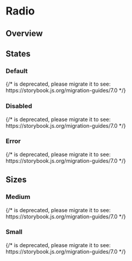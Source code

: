 
<Meta of={IndexStories} />

# Radio

## Overview

<Canvas>
  <Story of={IndexStories.Overview} />
</Canvas>

<Controls />

## States

### Default

<Canvas>
  {/* <Story id="components-forms-radio-states--default-story" /> is deprecated, please migrate it to <Story of={referenceToStory} /> see: https://storybook.js.org/migration-guides/7.0 */}

  <Story id="components-forms-radio-states--default-story" />
</Canvas>

### Disabled

<Canvas>
  {/* <Story id="components-forms-radio-states--disabled" /> is deprecated, please migrate it to <Story of={referenceToStory} /> see: https://storybook.js.org/migration-guides/7.0 */}

  <Story id="components-forms-radio-states--disabled" />
</Canvas>

### Error

<Canvas>
  {/* <Story id="components-forms-radio-states--error" /> is deprecated, please migrate it to <Story of={referenceToStory} /> see: https://storybook.js.org/migration-guides/7.0 */}

  <Story id="components-forms-radio-states--error" />
</Canvas>

## Sizes

### Medium

<Canvas>
  {/* <Story id="components-forms-radio-sizes--medium" /> is deprecated, please migrate it to <Story of={referenceToStory} /> see: https://storybook.js.org/migration-guides/7.0 */}

  <Story id="components-forms-radio-sizes--medium" />
</Canvas>

### Small

<Canvas>
  {/* <Story id="components-forms-radio-sizes--small" /> is deprecated, please migrate it to <Story of={referenceToStory} /> see: https://storybook.js.org/migration-guides/7.0 */}

  <Story id="components-forms-radio-sizes--small" />
</Canvas>
